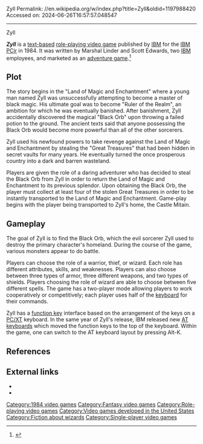 Zyll
Permalink: //en.wikipedia.org/w/index.php?title=Zyll&oldid=1197988420
Accessed on: 2024-06-26T16:57:57.048547



------
Zyll
{{One source|date=December 2019}}
{{Infobox video game
|title = Zyll
|image = Zyll_Cover_art.jpg
|image_size = 
|caption = 
|developer = [[IBM]]
|publisher = [[IBM]]
|designer =
|engine =
|released = [[1984 in video gaming|1984]]
|genre = [[Role-playing video game|Role-playing]]
|modes = [[Single-player]]
|platforms = [[IBM PCjr]]
}}

'''''Zyll''''' is a [[text-based game|text-based]] [[role-playing video game]] published by [[IBM]] for the [[IBM PCjr]] in 1984. It was written by Marshal Linder and Scott Edwards, two [[IBM]] employees, and marketed as an [[adventure game]].<ref>{{cite web| first=Matt | last=Barton | date=2007-02-23| work=The History of Computer Role-Playing Games| title=Part 2: The Golden Age (1985-1993) |
 url=http://www.gamasutra.com/features/20070223b/barton_01.shtml| publisher=[[Gamasutra]] | access-date=2009-03-26 }}</ref>

==Plot==
The story begins in the "Land of Magic and Enchantment" where a young man named Zyll was unsuccessfully attempting to become a master of black magic. His ultimate goal was to become "Ruler of the Realm", an ambition for which he was eventually banished.
After banishment, Zyll accidentally discovered the magical "Black Orb" upon throwing a failed potion to the ground. The ancient texts said that anyone possessing the Black Orb would become more powerful than all of the other sorcerers.

Zyll used his newfound powers to take revenge against the Land of Magic and Enchantment by stealing the "Great Treasures" that had been hidden in secret vaults for many years. He eventually turned the once prosperous country into a dark and barren wasteland.

Players are given the role of a daring adventurer who has decided to steal the Black Orb from Zyll in order to return the Land of Magic and Enchantment to its previous splendor. Upon obtaining the Black Orb, the player must collect at least four of the stolen Great Treasures in order to be instantly transported to the Land of Magic and Enchantment. Game-play begins with the player being transported to Zyll's home, the Castle Mitain.

==Gameplay==
{{Unreferenced section|date=December 2019}}

The goal of Zyll is to find the Black Orb, which the evil sorcerer Zyll used to destroy the primary character's homeland. During the course of the game, various monsters appear to do battle.

Players can choose the role of a warrior, thief, or wizard. Each role has different attributes, skills, and weaknesses. Players can also choose between three types of armor, three different weapons, and two types of shields. Players choosing the role of wizard are able to choose between five different spells. The game has a two-player mode allowing players to work cooperatively or competitively; each player uses half of the [[Computer keyboard|keyboard]] for their commands.

Zyll has a [[function key]] interface based on the arrangement of the keys on a [[PC/XT]] keyboard. In the same year of Zyll's release, IBM released new [[AT keyboard]]s which moved the function keys to the top of the keyboard. Within the game, one can switch to the AT keyboard layout by pressing Alt-K.

==References==
{{reflist}}

==External links==
*{{MobyGames|id=/zyll}}
*{{Internet Archive game|msdos_Zyll_1984|Zyll}}

[[Category:1984 video games]]
[[Category:Fantasy video games]]
[[Category:Role-playing video games]]
[[Category:Video games developed in the United States]]
[[Category:Fiction about wizards]]
[[Category:Single-player video games]]